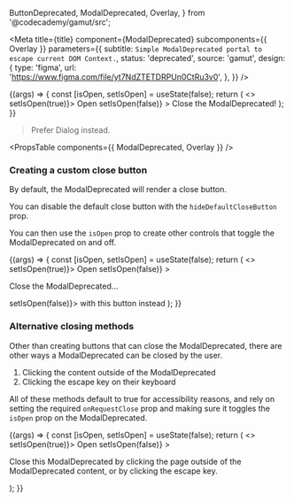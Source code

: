   ButtonDeprecated,
  ModalDeprecated,
  Overlay,
} from '@codecademy/gamut/src';

<Meta
  title={title}
  component={ModalDeprecated}
  subcomponents={{ Overlay }}
  parameters={{
    subtitle: `Simple ModalDeprecated portal to escape current DOM Context.`,
    status: 'deprecated',
    source: 'gamut',
    design: {
      type: 'figma',
      url: 'https://www.figma.com/file/yt7NdZTETDRPUn0CtRu3v0',
    },
  }}
/>

<Canvas>
  <Story name="ModalDeprecated">
    {(args) => {
      const [isOpen, setIsOpen] = useState(false);
      return (
        <>
          <ButtonDeprecated onClick={() => setIsOpen(true)}>
            Open
          </ButtonDeprecated>
          <ModalDeprecated
            isOpen={isOpen}
            onRequestClose={() => setIsOpen(false)}
          >
            Close the ModalDeprecated!
          </ModalDeprecated>
        </>
      );
    }}
  </Story>
</Canvas>

> Prefer <LinkTo kind="Molecules/Dialog" story="Dialog">Dialog</LinkTo> instead.

<PropsTable components={{ ModalDeprecated, Overlay }} />

### Creating a custom close button

By default, the ModalDeprecated will render a close button.

You can disable the default close button with the `hideDefaultCloseButton` prop.

You can then use the `isOpen` prop to create other controls that toggle the ModalDeprecated on and off.

<Canvas>
  <Story name="Without Close Default">
    {(args) => {
      const [isOpen, setIsOpen] = useState(false);
      return (
        <>
          <ButtonDeprecated onClick={() => setIsOpen(true)}>
            Open
          </ButtonDeprecated>
          <ModalDeprecated
            isOpen={isOpen}
            hideDefaultCloseButton
            onRequestClose={() => setIsOpen(false)}
          >
            <p>Close the ModalDeprecated...</p>
            <ButtonDeprecated block onClick={() => setIsOpen(false)}>
              with this button instead
            </ButtonDeprecated>
          </ModalDeprecated>
        </>
      );
    }}
  </Story>
</Canvas>

### Alternative closing methods

Other than creating buttons that can close the ModalDeprecated, there are other ways a ModalDeprecated can be closed by the user.

1. Clicking the content outside of the ModalDeprecated
2. Clicking the escape key on their keyboard

All of these methods default to true for accessibility reasons, and rely on setting the required `onRequestClose` prop and making sure it toggles the `isOpen` prop on the ModalDeprecated.

<Canvas>
  <Story name="Clicking Outside">
    {(args) => {
      const [isOpen, setIsOpen] = useState(false);
      return (
        <>
          <ButtonDeprecated onClick={() => setIsOpen(true)}>
            Open
          </ButtonDeprecated>
          <ModalDeprecated
            isOpen={isOpen}
            hideDefaultCloseButton
            onRequestClose={() => setIsOpen(false)}
          >
            <p>
              Close this ModalDeprecated by clicking the page outside of the
              ModalDeprecated content, or by clicking the escape key.
            </p>
          </ModalDeprecated>
        </>
      );
    }}
  </Story>
</Canvas>
